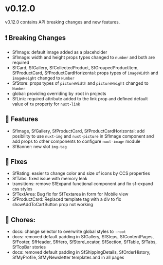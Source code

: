 
<Meta title="Releases/v0.12.x - Latest/v0.12.0/Change log" />

# v0.12.0

v0.12.0 contains API breaking changes and new features.

## ❗ Breaking Changes
- SfImage: default image added as a placeholder
- SfImage: width and height props types changed to `number` and both are required
- SfCard, SfGallery, SfCollectedProduct, SfGroupedProductItem, SfProductCard, SfProductCardHorizontal: props types of `imageWidth` and `imageHeight` changed to `Number`
- SfStore: props types of `pictureWidth` and `pictureHeight` changed to `Number`
- global: providing overriding by :root in projects
- SfLink: required attribute added to the link prop and defined default value of `to` property for `nuxt-link`

## 🚀 Features

- SfImage, SfGallery, SfProductCard, SfProductCardHorizontal: add posibility to use `nuxt-img` and `nuxt-picture` in SfImage component and add props to other components to configure `nuxt-image` module
- SfBanner: new slot `img-tag`

## 🐛 Fixes

- SfRating: easier to change color and size of icons by CCS properties
- SfTabs: fixed issue with memory leak
- transitions: remove SfExpand functional component and fix sf-expand css styles
- SfTextArea: Bug fix for SfTextarea in form for Mobile view
- SfProductCard: Replaced template tag with a div to fix showAddToCartButton prop not working

## 🧹 Chores:

- docs: change selector to overwrite global styles to `:root`
- docs: removed default padding in SfGallery, SfSteps, SfContentPages, SfFooter, SfHeader, SfHero, SfStoreLocator, SfSection, SfTable, SfTabs, SfTopBar stories
- docs: removed default padding in SfShippingDetails, SfOrderHistory, SfMyProfile, SfMyNewsletter templates and in all pages
